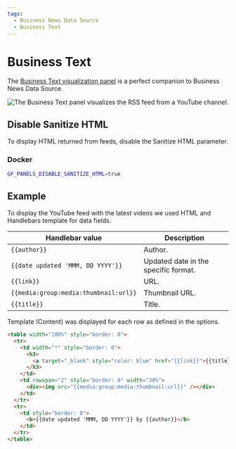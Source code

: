 ```yaml
---
tags:
  - Business News Data Source
  - Business Text
---
```



# Business Text

The [Business Text visualization panel](/plugins/volkovlabs-dynamictext-panel) is a perfect companion to Business News Data Source.

<Image
  title="The Business Text panel visualizes the RSS feed from a YouTube channel."
  src="/img/plugins/volkovlabs-rss-datasource/dynamic-text.png"
/>

## Disable Sanitize HTML

To display HTML returned from feeds, disable the Sanitize HTML parameter.

### Docker

```sh
GF_PANELS_DISABLE_SANITIZE_HTML=true
```

## Example

To display the YouTube feed with the latest videos we used HTML and Handlebars template for data fields.

| Handlebar value                       | Description                          |
| ------------------------------------- | ------------------------------------ |
| `{{author}}`                          | Author.                              |
| `{{date updated 'MMM, DD YYYY'}}`     | Updated date in the specific format. |
| `{{link}}`                            | URL.                                 |
| `{{media:group:media:thumbnail:url}}` | Thumbnail URL.                       |
| `{{title}}`                           | Title.                               |

Template (Content) was displayed for each row as defined in the options.

```html
<table width="100%" style="border: 0">
  <tr>
    <td width="*" style="border: 0">
      <h3>
        <a target="_blank" style="color: blue" href="{{link}}">{{title}}</a>
      </h3>
    </td>
    <td rowspan="2" style="border: 0" width="30%">
      <div><img src="{{media:group:media:thumbnail:url}}" /></div>
    </td>
  </tr>
  <tr>
    <td style="border: 0">
      <b>{{date updated 'MMM, DD YYYY'}} by {{author}}</b>
    </td>
  </tr>
</table>
```
